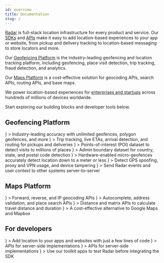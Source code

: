 ```yaml
---
id: overview
title: Documentation
slug: /
---
```



[Radar](https://radar.com) is full-stack location infrastructure for every product and service. Our [SDKs](/sdk) and [APIs](/api) make it easy to add location-based experiences to your app or website, from pickup and delivery tracking to location-based messaging to store locators and more.

Our [Geofencing Platform](/documentation/geofencing/overview) is the industry-leading geofencing and location tracking platform, including geofencing, place visit detection, trip tracking, fraud detection, and analytics.

Our [Maps Platform](/documentation/maps/overview) is a cost-effective solution for geocoding APIs, search APIs, routing APIs, and base maps.

We power location-based experiences for [enterprises and startups](https://radar.com/customers) across hundreds of millions of devices worldwide.

Start exploring our building blocks and developer tools below.

## Geofencing Platform

<div className="card-stack">
  <LinkCard linkTo="/geofences">
    <IconCard
      title="Geofences"
      icon={
        <img src="https://images.ctfassets.net/f2vbu16fzuly/5Pe7iZ2B8GrqsMzZmOTznl/856b91bc6836b2cda629913d17556a12/geofences_icon.svg"/>
      }
    >
      Industry-leading accuracy with unlimited geofences, polygon geofences, and more
    </IconCard>
  </LinkCard>

  <LinkCard linkTo="/trip-tracking">
    <IconCard title="Trips"
      icon={
        <img src="https://images.ctfassets.net/f2vbu16fzuly/303Tiq7g4yf2RvJ21oF8mI/f0326a58b816c6febf8c8aa895d3865a/trips_icon.svg" />
      }
    >
      Trip tracking, live ETAs, arrival detection, and routing for pickups and deliveries
    </IconCard>
  </LinkCard>

  <LinkCard linkTo="/places">
    <IconCard title="Places"
      icon={
        <img src="https://images.ctfassets.net/f2vbu16fzuly/524lVvFi8hIqifiS05WlXE/3f5cd50bbbddd4450c965a426e80da8e/places_icon.svg" />
      }
    >
      Points-of-interest (POI) dataset to detect visits to millions of places
    </IconCard>
  </LinkCard>

  <LinkCard linkTo="/regions">
    <IconCard title="Regions"
      icon={
        <img src="https://images.ctfassets.net/f2vbu16fzuly/4uyNtLrfjWYoy1AXsBmnBh/ef6105071ad552836b64401d55b53a03/regions_icon.svg" />
      }
    >
      Admin boundary dataset for country, state, and postal code detection
    </IconCard>
  </LinkCard>

  <LinkCard linkTo="/beacons">
    <IconCard title="Beacons"
      icon={
        <img src="https://images.ctfassets.net/f2vbu16fzuly/5PxLi7iWjrMb8YhHX1re0L/ae30a4f0ce1927df9ae052f6e149e4f9/beacons_icon.svg" />
      }
    >
      Hardware-enabled micro-geofences accurately detect location down to a meter or less
    </IconCard>
  </LinkCard>

  <LinkCard linkTo="/fraud">
    <IconCard title="Fraud"
      icon={
        <img src="https://images.ctfassets.net/f2vbu16fzuly/1gOMCghrBk6V5WZvf0wqSZ/be03abfcb88cf015e0c6ddb98b0d625c/fraud_icon.svg" />
      }
    >
      Detect GPS spoofing, proxy and VPN usage, and device tampering
    </IconCard>
  </LinkCard>

  <LinkCard linkTo="/integrations">
    <IconCard title="Integrations"
      icon={
        <img src="https://images.ctfassets.net/f2vbu16fzuly/7Mw0PrZSYSYyf13f2mXDdV/c61fa44dc45ebf92ddb792b6bbc4da09/integrations_icon.svg" />
      }
    >
      Send Radar events and user context to other systems server-to-server
    </IconCard>
  </LinkCard>
</div>

## Maps Platform

<div className="card-stack">
  <LinkCard linkTo="/maps/geocoding">
    <IconCard title="Geocoding APIs"
      icon={
        <img src="https://images.ctfassets.net/f2vbu16fzuly/2BpF1DXUmZzKShVYLsf5NP/cf1ee07496b4b346eb1d082e78950bc0/geocoding_icon.svg" />
      }
    >
      Forward, reverse, and IP geocoding APIs
    </IconCard>
  </LinkCard>

  <LinkCard linkTo="/maps/search">
    <IconCard title="Search APIs"
      icon={
        <img src="https://images.ctfassets.net/f2vbu16fzuly/7hLiKMDJig70Gt45YlwPis/3a17c101a7c224d90f5ed7fadea9bf39/search_icon.svg" />
      }
    >
      Autocomplete, address validation, and place search APIs
    </IconCard>
  </LinkCard>

  <LinkCard linkTo="/maps/routing">
    <IconCard title="Distance APIs"
      icon={
        <img src="https://images.ctfassets.net/f2vbu16fzuly/52q8kQwSqL7GmIoMIBz7mw/407c05a97d2ae2e4bcb94f643d37bb6f/routing_icon.svg" />
      }
    >
      Distance and matrix APIs to calculate travel distance and duration
    </IconCard>
  </LinkCard>

  <LinkCard linkTo="/maps/maps">
    <IconCard title="Maps (Beta)"
      icon={
        <img src="https://images.ctfassets.net/f2vbu16fzuly/408xzoqNCbQfNBH2JXghce/4e70d1fb17350193df6b37b778c8d065/maps_icon.svg" />
      }
    >
      A cost-effective alternative to Google Maps and Mapbox
    </IconCard>
  </LinkCard>
</div>

## For developers

<div className="card-stack">
  <LinkCard linkTo="/sdk">
    <IconCard title="SDK Reference"
      icon={
        <img src="https://images.ctfassets.net/f2vbu16fzuly/6NiXDqs0ZTXwykOxuNk2mb/864621004218217ec7d70d1dfff8786e/sdk_icon.svg" />
      }
    >
      Add location to your apps and websites with just a few lines of code
    </IconCard>
  </LinkCard>

  <LinkCard linkTo="/api">
    <IconCard title="API Reference"
      icon={
        <img src="https://images.ctfassets.net/f2vbu16fzuly/33o8UTrssFr9WZbdLgSfcG/389ab0dd300f6a8197eea5612489de1e/api_icon.svg" />
      }
    >
      APIs for server-side implementations
    </IconCard>
  </LinkCard>

  <LinkCard linkTo="/tutorials">
    <IconCard title="Tutorials"
      icon={
        <img src="https://images.ctfassets.net/f2vbu16fzuly/1d12A02dnZC12S5GnYz3mV/bf040eaa1d7dc24b1ee60447c1669ece/tutorials_icon.svg" />
      }
    >
      APIs for server-side implementations
    </IconCard>
  </LinkCard>

  <LinkCard linkTo="/toolkit">
    <IconCard title="Toolkit"
      icon={
        <img src="https://images.ctfassets.net/f2vbu16fzuly/cTt3E7nKLPKMYgr9OuUhv/76ca645dd3704cd6ade57690f908d83e/toolkit_icon.svg" />
      }
    >
      Use our toolkit apps to test Radar before integrating the SDK
    </IconCard>
  </LinkCard>
</div>